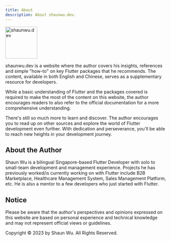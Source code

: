```yaml
---
title: About
description: About shaunwu.dev.
---
```

<Image
  src="/assets/symbol.png"
  alt="shaunwu.dev"
  height="100"
/>

shaunwu.dev is a website where the author covers his insights, references and simple "how-to" on key Flutter packages that he recommends. The content, available in both English and Chinese, serves as a supplementary resource for developers. 

While a basic understanding of Flutter and the packages covered is required to make the most of the content on this website, the author encourages readers to also refer to the official documentation for a more comprehensive understanding.

There's still so much more to learn and discover. The author encourages you to read up on other sources and explore the world of Flutter development even further. With dedication and perseverance, you'll be able to reach new heights in your development journey.

## About the Author 
Shaun Wu is a bilingual Singapore-based Flutter Developer with solo to small-team development and management experience. Projects he has previously worked/is currently working on with Flutter include B2B Marketplace, Healthcare Management System, Sales Management Platform, etc. He is also a mentor to a few developers who just started with Flutter.   

## Notice
Please be aware that the author's perspectives and opinions expressed on this website are based on personal experience and technical knowledge and may not represent official views or guidelines.

Copyright &copy; 2023 by Shaun Wu. All Rights Reserved.
